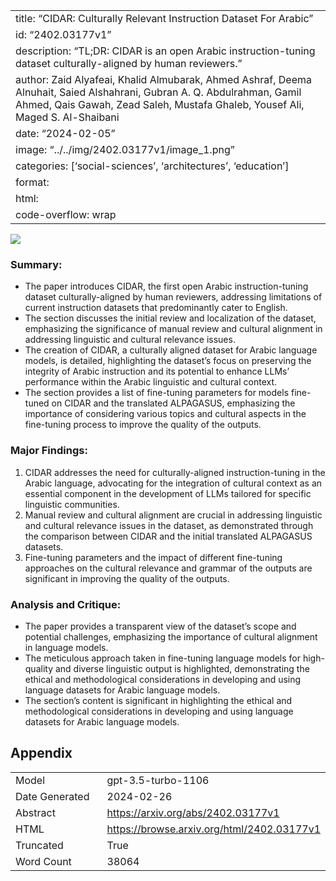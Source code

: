 
---
title: "CIDAR: Culturally Relevant Instruction Dataset For Arabic"
id: "2402.03177v1"
description: "TL;DR: CIDAR is an open Arabic instruction-tuning dataset culturally-aligned by human reviewers."
author: Zaid Alyafeai, Khalid Almubarak, Ahmed Ashraf, Deema Alnuhait, Saied Alshahrani, Gubran A. Q. Abdulrahman, Gamil Ahmed, Qais Gawah, Zead Saleh, Mustafa Ghaleb, Yousef Ali, Maged S. Al-Shaibani
date: "2024-02-05"
image: "../../img/2402.03177v1/image_1.png"
categories: ['social-sciences', 'architectures', 'education']
format:
  html:
    code-overflow: wrap
---

![](../../img/2402.03177v1/image_1.png)

### Summary:
- The paper introduces CIDAR, the first open Arabic instruction-tuning dataset culturally-aligned by human reviewers, addressing limitations of current instruction datasets that predominantly cater to English.
- The section discusses the initial review and localization of the dataset, emphasizing the significance of manual review and cultural alignment in addressing linguistic and cultural relevance issues.
- The creation of CIDAR, a culturally aligned dataset for Arabic language models, is detailed, highlighting the dataset's focus on preserving the integrity of Arabic instruction and its potential to enhance LLMs' performance within the Arabic linguistic and cultural context.
- The section provides a list of fine-tuning parameters for models fine-tuned on CIDAR and the translated ALPAGASUS, emphasizing the importance of considering various topics and cultural aspects in the fine-tuning process to improve the quality of the outputs.

### Major Findings:
1. CIDAR addresses the need for culturally-aligned instruction-tuning in the Arabic language, advocating for the integration of cultural context as an essential component in the development of LLMs tailored for specific linguistic communities.
2. Manual review and cultural alignment are crucial in addressing linguistic and cultural relevance issues in the dataset, as demonstrated through the comparison between CIDAR and the initial translated ALPAGASUS datasets.
3. Fine-tuning parameters and the impact of different fine-tuning approaches on the cultural relevance and grammar of the outputs are significant in improving the quality of the outputs.

### Analysis and Critique:
- The paper provides a transparent view of the dataset's scope and potential challenges, emphasizing the importance of cultural alignment in language models.
- The meticulous approach taken in fine-tuning language models for high-quality and diverse linguistic output is highlighted, demonstrating the ethical and methodological considerations in developing and using language datasets for Arabic language models.
- The section's content is significant in highlighting the ethical and methodological considerations in developing and using language datasets for Arabic language models.

## Appendix

|          |          |
|----------|----------|
| Model     | gpt-3.5-turbo-1106       |
| Date Generated     | 2024-02-26       |
| Abstract | [https://arxiv.org/abs/2402.03177v1](https://arxiv.org/abs/2402.03177v1)        |
| HTML     | [https://browse.arxiv.org/html/2402.03177v1](https://browse.arxiv.org/html/2402.03177v1)       |
| Truncated       | True       |
| Word Count       | 38064       |